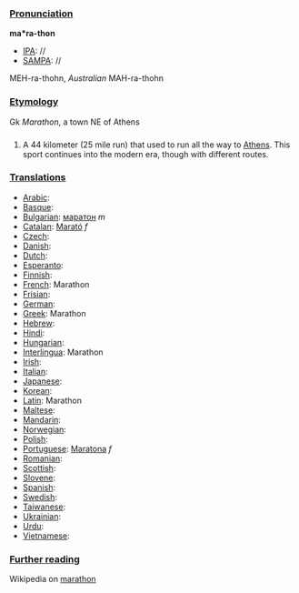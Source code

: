 ===[[Pronunciation]]===

'''ma*ra-thon'''
*[[IPA]]: //
*[[SAMPA]]: //
MEH-ra-thohn, ''Australian'' MAH-ra-thohn
===[[Etymology]]===

Gk ''Marathon'', a town NE of Athens
===[[]]===

#A 44 kilometer (25 mile run) that used to run all the way to [[Athens]].  This sport continues into the modern era, though with different routes.
===[[Translations]]===

*[[Arabic]]:
*[[Basque]]:
*[[Bulgarian]]: [[маратон]] ''m''
*[[Catalan]]: [[Marató]] ''f''
*[[Czech]]:
*[[Danish]]:
*[[Dutch]]:
*[[Esperanto]]:
*[[Finnish]]:
*[[French]]: Marathon
*[[Frisian]]:
*[[German]]: 
*[[Greek]]: Marathon
*[[Hebrew]]:
*[[Hindi]]:
*[[Hungarian]]:
*[[Interlingua]]: Marathon
*[[Irish]]:
*[[Italian]]:
*[[Japanese]]:
*[[Korean]]:
*[[Latin]]: Marathon
*[[Maltese]]:
*[[Mandarin]]:
*[[Norwegian]]:
*[[Polish]]:
*[[Portuguese]]: [[Maratona]] ''f''
*[[Romanian]]:
*[[Scottish]]:
*[[Slovene]]:
*[[Spanish]]:
*[[Swedish]]:
*[[Taiwanese]]:
*[[Ukrainian]]:
*[[Urdu]]:
*[[Vietnamese]]:
===[[Further reading]]===

Wikipedia on [[en:Marathon|marathon]]